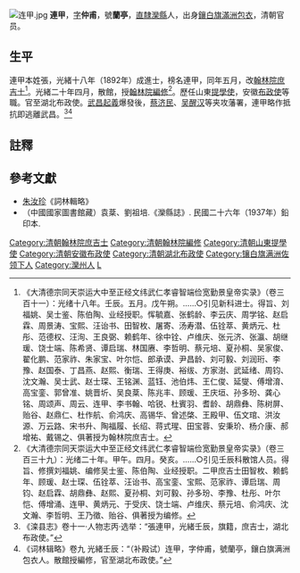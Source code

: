[[File:连甲.jpg|thumb]]
'''連甲'''，[[表字|字]]'''仲甫'''，號'''蘭亭'''，[[直隶省|直隸]][[灤縣|灤縣]]人，出身[[镶白旗包衣|鑲白旗滿洲包衣]]，清朝官员。

==生平==
連甲本姓張，光緒十八年（1892年）成進士，榜名連甲，同年五月，改[[翰林院|翰林院]][[庶吉士|庶吉士]]<ref>《大清德宗同天崇运大中至正经文纬武仁孝睿智端俭宽勤景皇帝实录》（卷三百十一）：光绪十八年。壬辰。五月。戊午朔。……○引见新科进士。得旨、刘福姚、吴士鉴、陈伯陶、业经授职。恽毓嘉、张鹤龄、李云庆、周学铭、赵启霖、周景涛、宝熙、汪诒书、田智枚、屠寄、汤寿潜、伍铨萃、黄炳元、杜彤、范德权、汪洵、王良弼、赖鹤年、徐中铨、卢维庆、张元济、张瀛、胡继瑗、饶士端、陈希贤、谭启瑞、林国赓、李哲明、蔡元培、夏孙桐、吴家俊、翟化鹏、范家祚、朱家宝、叶尔恺、郎承谟、尹昌龄、刘可毅、刘润珩、李豫、赵国泰、丁昌燕、赵熙、衡瑞、王得庚、裕绂、方家澍、武延绪、周钧、沈文瀚、吴士武、赵士琛、王铭渊、蓝钰、池伯炜、王仁俊、延燮、傅增淯、高宝銮、郭曾准、姚晋圻、吴良棻、陈兆丰、顾瑗、王庆垣、孙多玢、龚心铭、周颂声、周云、连甲、李书翰、哈锐、杜賓羽、耆龄、胡鼎彝、陈树屏、贻谷、赵鼎仁、杜作航、俞鸿庆、高锡华、曾述棨、王殿甲、伍文琯、洪汝源、万云路、宋书升、陶福履、长绍、蒋式瑆、田宝蓉、安秉玠、杨介康、郝增祐、戴锡之、俱著授为翰林院庶吉士。</ref>。光緒二十年四月，散館，授[[翰林院|翰林院]][[編修|編修]]<ref>《大清德宗同天崇运大中至正经文纬武仁孝睿智端俭宽勤景皇帝实录》（卷三百三十九）：光绪二十年。甲午。四月。癸亥。……○引见壬辰科散馆人员。得旨、修撰刘福姚、编修吴士鉴、陈伯陶、业经授职。二甲庶吉士田智枚、赖鹤年、顾瑗、赵士琛、伍铨萃、汪诒书、高宝銮、宝熙、范家祚、谭启瑞、周钧、赵启霖、胡鼎彝、赵熙、夏孙桐、刘可毅、孙多玢、李豫、杜彤、叶尔恺、傅增涌、连甲、黄炳元、于受庆、饶士端、卢维庆、蔡元培、俞鸿庆、沈文瀚、李哲明、王乃徵、贻谷、俱著授为编修。</ref>。歷任山東[[提學使|提學使]]，安徽[[布政使|布政使]]等職。官至湖北布政使。[[武昌起義|武昌起義]]爆發後，[[蔡济民|蔡济民]]、[[吴醒汉|吴醒汉]]等夹攻藩署，連甲略作抵抗即逃離武昌。<ref>《滦县志》卷十一·人物志丙·选举：“張連甲，光緒壬辰，旗籍，庶吉士，湖北布政使。”</ref><ref>《词林辑略》卷九 光緒壬辰：“（补殿试）连甲，字仲甫，號蘭亭，鑲白旗满洲包衣人。散館授編修，官至湖北布政使。”</ref>

==註釋==
{{reflist}}

==參考文獻==
* [[朱汝珍|朱汝珍]]《詞林輯略》
*（中國國家圖書館藏）袁棻、劉祖培.《灤縣誌》. 民國二十六年（1937年）鉛印本.

{{光緒十八年壬辰科殿試金榜}}
{{清朝欽命憲政編查館職官}}
{{DEFAULTSORT:Zhang張}}
[[Category:清朝翰林院庶吉士|Category:清朝翰林院庶吉士]]
[[Category:清朝翰林院編修|Category:清朝翰林院編修]]
[[Category:清朝山東提學使|Category:清朝山東提學使]]
[[Category:清朝安徽布政使|Category:清朝安徽布政使]]
[[Category:清朝湖北布政使|Category:清朝湖北布政使]]
[[Category:镶白旗满洲佐领下人|Category:镶白旗满洲佐领下人]]
[[Category:灤州人|Category:灤州人]]
[[Category:张姓|L]]